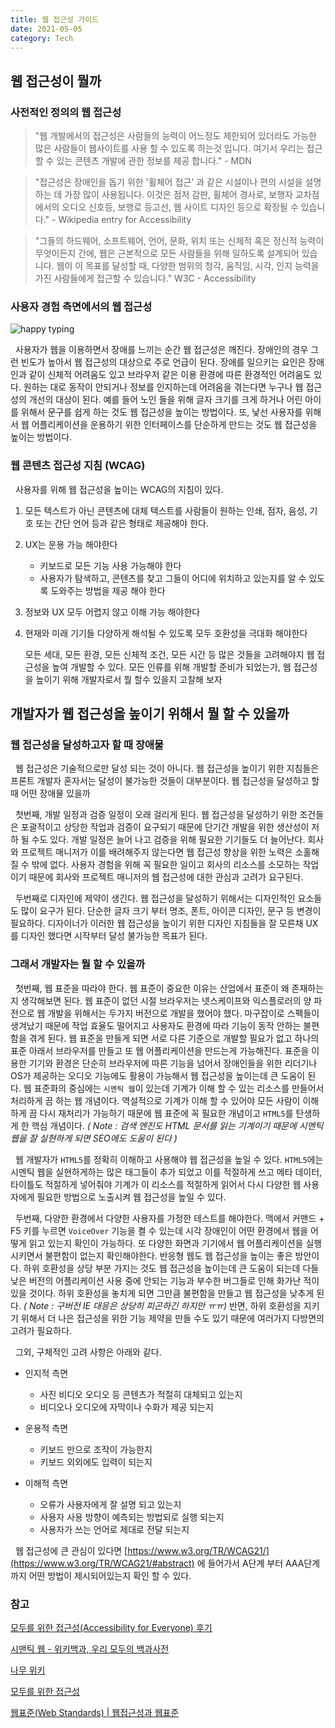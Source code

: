 ```yaml
---
title: 웹 접근성 가이드
date: 2021-05-05
category: Tech
---
```


## 웹 접근성이 뭘까

### 사전적인 정의의 웹 접근성

> "웹 개발에서의 접근성은 사람들의 능력이 어느정도 제한되어 있더라도 가능한 많은 사람들이 웹사이트를 사용 할 수 있도록 하는것 입니다. 여기서 우리는 접근할 수 있는 콘텐츠 개발에 관한 정보를 제공 합니다." - MDN

> "접근성은 장애인을 돕기 위한 '휠체어 접근' 과 같은 시설이나 편의 시설을 설명하는 데 가장 많이 사용됩니다. 이것은 점저 감판, 휠체어 경사로, 보행자 교차점에서의 오디오 신호등, 보행로 등고선, 웹 사이트 디자인 등으로 확장될 수 있습니다." - Wikipedia entry for Accessibility

> "그들의 하드웨어, 소프트웨어, 언어, 문화, 위치 또는 신체적 혹은 정신적 능력이 무엇이든지 간에, 웹은 근본적으로 모든 사람들을 위해 일하도록 설계되어 있습니다. 웹이 이 목표를 달성할 때, 다양한 범위의 청각, 움직임, 시각, 인지 능력을 가진 사람들에게 접근할 수 있습니다." W3C - Accessibility

### 사용자 경험 측면에서의 웹 접근성

![happy typing](./images/funnyExample.gif)

&nbsp; 사용자가 웹을 이용하면서 장애를 느끼는 순간 웹 접근성은 깨진다. 장애인의 경우 그런 빈도가 높아서 웹 접근성의 대상으로 주로 언급이 된다. 장애를 일으키는 요인은 장애인과 같이 신체적 어려움도 있고 브라우저 같은 이용 환경에 따른 환경적인 어려움도 있다. 원하는 대로 동작이 안되거나 정보를 인지하는데 어려움을 겪는다면 누구나 웹 접근성의 개선의 대상이 된다. 예를 들어 노인 들을 위해 글자 크기를 크게 하거나 어린 아이를 위해서 문구를 쉽게 하는 것도 웹 접근성을 높이는 방법이다. 또, 낯선 사용자를 위해서 웹 어플리케이션을 운용하기 위한 인터페이스를 단순하게 만드는 것도 웹 접근성을 높이는 방법이다.

### 웹 콘텐츠 접근성 지침 (WCAG)

&nbsp; 사용자를 위해 웹 접근성을 높이는 WCAG의 지침이 있다.

1. 모든 텍스트가 아닌 콘텐츠에 대체 텍스트를 사람들이 원하는 인쇄, 점자, 음성, 기호 또는 간단 언어 등과 같은 형태로 제공해야 한다.
2. UX는 운용 가능 해야한다
   - 키보드로 모든 기능 사용 가능해야 한다
   - 사용자가 탐색하고, 콘텐츠를 찾고 그들이 어디에 위치하고 있는지를 알 수 있도록 도와주는 방법을 제공 해야 한다
3. 정보와 UX 모두 어렵지 않고 이해 가능 해야한다
4. 현재와 미래 기기들 다양하게 해석될 수 있도록 모두 호환성을 극대화 해야한다

   모든 세대, 모든 환경, 모든 신체적 조건, 모든 시간 등 많은 것들을 고려해야지 웹 접근성을 높여 개발할 수 있다. 모든 인류를 위해 개발할 준비가 되었는가, 웹 접근성을 높이기 위해 개발자로서 뭘 할수 있을지 고찰해 보자

## 개발자가 웹 접근성을 높이기 위해서 뭘 할 수 있을까

### 웹 접근성을 달성하고자 할 때 장애물

&nbsp; 웹 접근성은 기술적으로만 달성 되는 것이 아니다. 웹 접근성을 높이기 위한 지침들은 프론트 개발자 혼자서는 달성이 불가능한 것들이 대부분이다. 웹 접근성을 달성하고 할때 어떤 장애물 있을까

&nbsp; 첫번째, 개발 일정과 검증 일정이 오래 걸리게 된다. 웹 접근성을 달성하기 위한 조건들은 포괄적이고 상당한 작업과 검증이 요구되기 때문에 단기간 개발을 위한 생산성이 저하 될 수도 있다. 개발 일정은 늘어 나고 검증을 위해 필요한 기기들도 더 늘어난다. 회사와 프로젝트 매니저가 이를 배려해주지 않는다면 웹 접근성 향상을 위한 노력은 소홀해 질 수 밖에 없다. 사용자 경험을 위해 꼭 필요한 일이고 회사의 리소스를 소모하는 작업이기 때문에 회사와 프로젝트 매니저의 웹 접근성에 대한 관심과 고려가 요구된다.

&nbsp; 두번째로 디자인에 제약이 생긴다. 웹 접근성을 달성하기 위해서는 디자인적인 요소들도 많이 요구가 된다. 단순한 글자 크기 부터 명조, 폰트, 아이콘 디자인, 문구 등 변경이 필요하다. 디자이너가 이러한 웹 접근성을 높이기 위한 디자인 지침들을 잘 모른채 UX 를 디자인 했다면 시작부터 달성 불가능한 목표가 된다.

### 그래서 개발자는 뭘 할 수 있을까

&nbsp; 첫번째, 웹 표준을 따라야 한다. 웹 표준이 중요한 이유는 산업에서 표준이 왜 존재하는지 생각해보면 된다. 웹 표준이 없던 시절 브라우저는 넷스케이프와 익스플로러의 양 파전으로 웹 개발을 위해서는 두가지 버전으로 개발을 했어야 했다. 마구잡이로 스펙들이 생겨났기 때문에 작업 효율도 떨어지고 사용자도 환경에 따라 기능이 동작 안하는 불편함을 겪게 된다. 웹 표준을 만들게 되면 서로 다른 기준으로 개발할 필요가 없고 하나의 표준 아래서 브라우저를 만들고 또 웹 어플리케이션을 만드는게 가능해진다. 표준을 이용한 기기와 환경은 단순히 브라우저에 따른 기능을 넘어서 장애인들을 위한 리더기나 OS가 제공하는 오디오 기능에도 활용이 가능해서 웹 접근성을 높이는데 큰 도움이 된다. 웹 표준화의 중심에는 `시멘틱 웹`이 있는데 기계가 이해 할 수 있는 리소스를 만들어서 처리하게 끔 하는 웹 개념이다. 역설적으로 기계가 이해 할 수 있어야 모든 사람이 이해하게 끔 다시 재처리가 가능하기 때문에 웹 표준에 꼭 필요한 개념이고 `HTML5`를 탄생하게 한 핵심 개념이다. _( Note : 검색 엔진도 HTML 문서를 읽는 기계이기 때문에 시멘틱 웹을 잘 실현하게 되면 SEO에도 도움이 된다 )_

&nbsp; 웹 개발자가 `HTML5`를 정확히 이해하고 사용해야 웹 접근성을 높일 수 있다. `HTML5`에는 시멘틱 웹을 실현하게하는 많은 태그들이 추가 되었고 이를 적절하게 쓰고 메타 데이터, 타이틀도 적절하게 넣어줘야 기계가 이 리소스를 적절하게 읽어서 다시 다양한 웹 사용자에게 필요한 방법으로 노출시켜 웹 접근성을 높일 수 있다.

&nbsp; 두번째, 다양한 환경에서 다양한 사용자를 가정한 테스트를 해야한다. 맥에서 커맨드 + F5 키를 누르면 `VoiceOver` 기능을 켤 수 있는데 시각 장애인이 어떤 환경에서 웹을 어떻게 읽고 있는지 확인이 가능하다. 또 다양한 화면과 기기에서 웹 어플리케이션을 실행 시키면서 불편함이 없는지 확인해야한다. 반응형 웹도 웹 접근성을 높이는 좋은 방안이다. 하위 호환성을 상당 부분 가지는 것도 웹 접근성을 높이는데 큰 도움이 되는데 다들 낮은 버전의 어플리케이션 사용 중에 안되는 기능과 부수한 버그들로 인해 화가난 적이 있을 것이다. 하위 호환성을 놓치게 되면 그만큼 불편함을 만들고 웹 접근성을 낮추게 된다. _( Note : 구버전 IE 대응은 상당히 피곤하긴 하지만 ㅠㅠ)_ 반면, 하위 호환성을 지키기 위해서 더 나은 접근성을 위한 기능 제약을 만들 수도 있기 때문에 여러가지 다방면의 고려가 필요하다.

&nbsp; 그외, 구체적인 고려 사항은 아래와 같다.

- 인지적 측면
  - 사진 비디오 오디오 등 콘텐츠가 적절히 대체되고 있는지
  - 비디오나 오디오에 자막이나 수화가 제공 되는지
- 운용적 측면
  - 키보드 만으로 조작이 가능한지
  - 키보드 외외에도 입력이 되는지
- 이해적 측면

  - 오류가 사용자에게 잘 설명 되고 있는지
  - 사용자 사용 방향이 예측되는 방법되로 실행 되는지
  - 사용자가 쓰는 언어로 제대로 전달 되는지

&nbsp; 웹 접근성에 큰 관심이 있다면 [https://www.w3.org/TR/WCAG21/](https://www.w3.org/TR/WCAG21/#abstract) 에 들어가서 A단계 부터 AAA단계까지 어떤 방법이 제시되어있는지 확인 할 수 있다.

### 참고

[모두를 위한 접근성(Accessibility for Everyone) 후기](https://medium.com/@uxphilosophy_/%EB%AA%A8%EB%91%90%EB%A5%BC-%EC%9C%84%ED%95%9C-%EC%A0%91%EA%B7%BC%EC%84%B1-accessibility-for-everyone-%ED%9B%84%EA%B8%B0-e8d865a5dd9b)

[시맨틱 웹 - 위키백과, 우리 모두의 백과사전](https://ko.wikipedia.org/wiki/%EC%8B%9C%EB%A7%A8%ED%8B%B1_%EC%9B%B9)

[나무 위키](https://namu.wiki/w/%EC%9B%B9%20%ED%91%9C%EC%A4%80#s-4)

[모두를 위한 접근성](https://euncho.medium.com/%EB%AA%A8%EB%91%90%EB%A5%BC-%EC%9C%84%ED%95%9C-%EC%A0%91%EA%B7%BC%EC%84%B1-cd2045b70f02)

[웹표준(Web Standards) | 웹접근성과 웹표준](https://seulbinim.github.io/WSA/standards.html)
